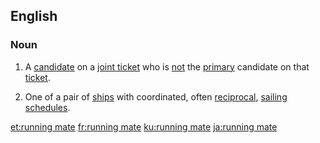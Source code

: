==English==
{{wikipedia}}

===Noun===
{{en-noun}}

# {{lb|en|politics}} A [[candidate]] on a [[joint ticket]] who is [[not]] the [[primary]] candidate on that [[ticket]].
# One of a pair of [[ship]]s with coordinated, often [[reciprocal]], [[sail]]ing [[schedule]]s.

[[et:running mate]]
[[fr:running mate]]
[[ku:running mate]]
[[ja:running mate]]